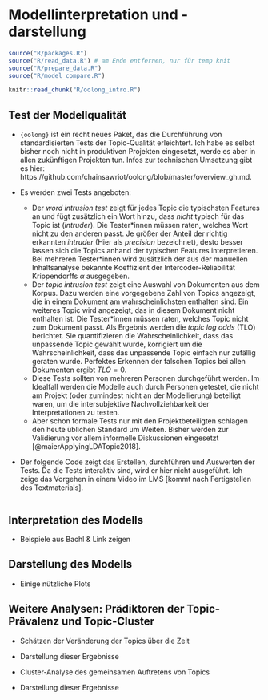 # Modellinterpretation und -darstellung

```r
source("R/packages.R")
source("R/read_data.R") # am Ende entfernen, nur für temp knit
source("R/prepare_data.R")
source("R/model_compare.R")
```

```r
knitr::read_chunk("R/oolong_intro.R")
```

## Test der Modellqualität

* `{oolong}` ist ein recht neues Paket, das die Durchführung von standardisierten Tests der Topic-Qualität erleichtert. Ich habe es selbst bisher noch nicht in produktiven Projekten eingesetzt, werde es aber in allen zukünftigen Projekten tun. Infos zur technischen Umsetzung gibt es hier: https://github.com/chainsawriot/oolong/blob/master/overview_gh.md.

* Es werden zwei Tests angeboten:
  * Der *word intrusion test* zeigt für jedes Topic die typischsten Features an und fügt zusätzlich ein Wort hinzu, dass *nicht* typisch für das Topic ist (*intruder*). Die Tester\*innen müssen raten, welches Wort nicht zu den anderen passt. Je größer der Anteil der richtig erkannten *intruder* (Hier als *precision* bezeichnet), desto besser lassen sich die Topics anhand der typischen Features interpretieren. Bei mehreren Tester\*innen wird zusätzlich der aus der manuellen Inhaltsanalyse bekannte Koeffizient der Intercoder-Reliabilität Krippendorffs $\alpha$ ausgegeben.
  * Der *topic intrusion test* zeigt eine Auswahl von Dokumenten aus dem Korpus. Dazu werden eine vorgegebene Zahl von Topics angezeigt, die in einem Dokument am wahrscheinlichsten enthalten sind. Ein weiteres Topic wird angezeigt, das in diesem Dokument nicht enthalten ist. Die Tester\*innen müssen raten, welches Topic nicht zum Dokument passt. Als Ergebnis werden die *topic log odds* (TLO) berichtet. Sie quantifizieren die Wahrscheinlichkeit, dass das unpassende Topic gewählt wurde, korrigiert um die Wahrscheinlichkeit, dass das unpassende Topic einfach nur zufällig geraten wurde. Perfektes Erkennen der falschen Topics bei allen Dokumenten ergibt $TLO = 0$.
  * Diese Tests sollten von mehreren Personen durchgeführt werden. Im Idealfall werden die Modelle auch durch Personen getestet, die nicht am Projekt (oder zumindest nicht an der Modellierung) beteiligt waren, um die intersubjektive Nachvollziehbarkeit der Interpretationen zu testen.
  * Aber schon formale Tests nur mit den Projektbeteiligten schlagen den heute üblichen Standard um Weiten. Bisher werden zur Validierung vor allem informelle Diskussionen eingesetzt [@maierApplyingLDATopic2018].

* Der folgende Code zeigt das Erstellen, durchführen und Auswerten der Tests. Da die Tests interaktiv sind, wird er hier nicht ausgeführt. Ich zeige das Vorgehen in einem Video im LMS [kommt nach Fertigstellen des Textmaterials].

```r

```


## Interpretation des Modells

* Beispiele aus Bachl & Link zeigen

## Darstellung des Modells

* Einige nützliche Plots

## Weitere Analysen: Prädiktoren der Topic-Prävalenz und Topic-Cluster

* Schätzen der Veränderung der Topics über die Zeit
* Darstellung dieser Ergebnisse

* Cluster-Analyse des gemeinsamen Auftretens von Topics
* Darstellung dieser Ergebnisse


